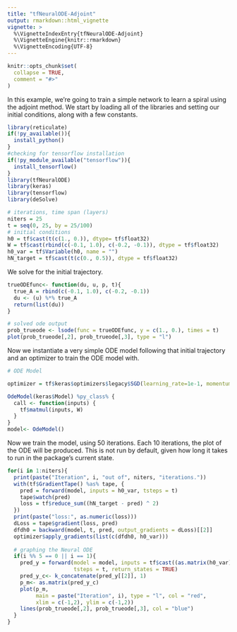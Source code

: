 ```yaml
---
title: "tfNeuralODE-Adjoint"
output: rmarkdown::html_vignette
vignette: >
  %\VignetteIndexEntry{tfNeuralODE-Adjoint}
  %\VignetteEngine{knitr::rmarkdown}
  %\VignetteEncoding{UTF-8}
---
```


```r
knitr::opts_chunk$set(
  collapse = TRUE,
  comment = "#>"
)
```

In this example, we're going to train a simple network to learn a spiral using the adjoint method. We start by loading all of the libraries and setting our initial conditions, along with a few constants.

```r
library(reticulate)
if(!py_available()){
  install_python()
}
#checking for tensorflow installation
if(!py_module_available("tensorflow")){
  install_tensorflow()
}
library(tfNeuralODE)
library(keras)
library(tensorflow)
library(deSolve)

# iterations, time span (layers)
niters = 25
t = seq(0, 25, by = 25/100)
# initial conditions
h0 = tf$cast(t(c(1., 0.)), dtype= tf$float32)
W = tf$cast(rbind(c(-0.1, 1.0), c(-0.2, -0.1)), dtype = tf$float32)
h0_var = tf$Variable(h0, name = "")
hN_target = tf$cast(t(c(0., 0.5)), dtype = tf$float32)
```

We solve for the initial trajectory.

```r
trueODEfunc<- function(du, u, p, t){
  true_A = rbind(c(-0.1, 1.0), c(-0.2, -0.1))
  du <- (u) %*% true_A
  return(list(du))
}

# solved ode output
prob_trueode <- lsode(func = trueODEfunc, y = c(1., 0.), times = t)
plot(prob_trueode[,2], prob_trueode[,3], type = "l")
```


Now we instantiate a very simple ODE model following that initial trajectory and an optimizer to train the ODE model with.

```r
# ODE Model

optimizer = tf$keras$optimizers$legacy$SGD(learning_rate=1e-1, momentum=0.95)

OdeModel(keras$Model) %py_class% {
  call <- function(inputs) {
    tf$matmul(inputs, W)
  }
}
model<- OdeModel()

```


Now we train the model, using 50 iterations. Each 10 iterations, the plot of the ODE will be produced. This is not run by default, given how long it takes to run in the package's current state.

```r
for(i in 1:niters){
  print(paste("Iteration", i, "out of", niters, "iterations."))
  with(tf$GradientTape() %as% tape, {
    pred = forward(model, inputs = h0_var, tsteps = t)
    tape$watch(pred)
    loss = tf$reduce_sum((hN_target - pred) ^ 2)
  })
  print(paste("loss:", as.numeric(loss)))
  dLoss = tape$gradient(loss, pred)
  dfdh0 = backward(model, t, pred, output_gradients = dLoss)[[2]]
  optimizer$apply_gradients(list(c(dfdh0, h0_var)))
  
  # graphing the Neural ODE
  if(i %% 5 == 0 || i == 1){
    pred_y = forward(model = model, inputs = tf$cast((as.matrix(h0_var)), dtype = tf$float32),
                     tsteps = t, return_states = TRUE)
    pred_y_c<- k_concatenate(pred_y[[2]], 1)
    p_m<- as.matrix(pred_y_c)
    plot(p_m,
         main = paste("Iteration", i), type = "l", col = "red", 
         xlim = c(-1,2), ylim = c(-1,2))
    lines(prob_trueode[,2], prob_trueode[,3], col = "blue")
  }
}
```

